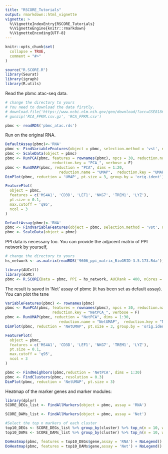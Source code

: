 ```yaml
---
title: "RSCORE_Tutorials"
output: rmarkdown::html_vignette
vignette: >
  %\VignetteIndexEntry{RSCORE_Tutorials}
  %\VignetteEngine{knitr::rmarkdown}
  %\VignetteEncoding{UTF-8}
---
```


```r
knitr::opts_chunk$set(
  collapse = TRUE,
  comment = "#>"
)
```

```r
source("R.SCORE.R")
library(Seurat)
library(igraph)
library(R.utils)
```
Read the pbmc atac-seq data.
```r
# change the directory to yours
# You need to download the data firstly.
# download.file('https://www.ncbi.nlm.nih.gov/geo/download/?acc=GSE81861&format=file&file=GSE81861%5FCell%5FLine%5FFPKM%2Ecsv%2Egz', destfile = 'RCA_FPKM.csv.gz')
# gunzip('RCA_FPKM.csv.gz', 'RCA_FPKM.csv')

pbmc <- readRDS('pbmc_atac.rds')
```

Run on the original RNA.

```r
DefaultAssay(pbmc)<-'RNA'
pbmc <- FindVariableFeatures(object = pbmc, selection.method = 'vst', nfeatures = 2000)
pbmc <- ScaleData(object = pbmc)  
pbmc <- RunPCA(pbmc, features = rownames(pbmc), npcs = 30, reduction.name = "PCA",
                     reduction.key = "PCA_", verbose = F)
pbmc <- RunUMAP(pbmc, reduction = "PCA", dims = 1:20,
                        reduction.name = "UMAP",  reduction.key = "UMAP")
DimPlot(pbmc, reduction = 'UMAP', pt.size = 3, group.by = 'orig.ident')

FeaturePlot(
  object = pbmc,
  features = c('MS4A1', 'CD3D', 'LEF1', 'NKG7', 'TREM1', 'LYZ'),
  pt.size = 0.1,
  max.cutoff = 'q95',
  ncol = 3
)
```

```r
DefaultAssay(pbmc)<-'RNA'
pbmc <- FindVariableFeatures(object = pbmc, selection.method = 'vst', nfeatures = 5000)
pbmc <- ScaleData(object = pbmc)  
```

PPI data is necessary too. You can provide the adjacent matrix of PPI network by yourself,
```r
# change the directory to yours 
hs_network <- as.matrix(readRDS('9606_ppi_matrix_BioGRID-3.5.173.Rda'))
```

```r
library(AUCell)
library(doMC)
pbmc <- R.SCORE(Data = pbmc, PPI = hs_network, AUCRank = 400, nCores = 8)

```

The result is saved in 'Net' assay of pbmc (it has been set as default assay).
You can plot the tsne 
```r
VariableFeatures(pbmc) <- rownames(pbmc)
pbmc <- RunPCA(pbmc, features = rownames(pbmc), npcs = 30, reduction.name = "NetPCA",
                     reduction.key = "NetPCA_", verbose = F)
pbmc <- RunUMAP(pbmc, reduction = "NetPCA", dims = 1:30,
                        reduction.name = "NetUMAP",  reduction.key = "NetUMAP_")
DimPlot(pbmc, reduction = 'NetUMAP', pt.size = 3, group.by = 'orig.ident')
```


```r
FeaturePlot(
  object = pbmc,
  features = c('MS4A1', 'CD3D', 'LEF1', 'NKG7', 'TREM1', 'LYZ'),
  pt.size = 0.1,
  max.cutoff = 'q95',
  ncol = 3
)
```


```r
pbmc <- FindNeighbors(pbmc,reduction = 'NetPCA', dims = 1:30)
pbmc <- FindClusters(pbmc, resolution = 0.3)
DimPlot(pbmc, reduction = 'NetUMAP', pt.size = 3)

```

Heatmap of the marker genes and marker modules:
```r
library(dplyr)
SCORE_DEGs_list <- FindAllMarkers(object = pbmc, assay = 'RNA')

SCORE_DAMs_list <- FindAllMarkers(object = pbmc, assay = 'Net')

#Select the top n markers of each cluster
top10_DEGs <- SCORE_DEGs_list %>% group_by(cluster) %>% top_n(n = 10, wt = avg_log2FC)
top10_DAMs <- SCORE_DAMs_list %>% group_by(cluster) %>% top_n(n = 10, wt = avg_log2FC)
```
```r

DoHeatmap(pbmc, features = top10_DEGs$gene,assay = 'RNA') + NoLegend()
DoHeatmap(pbmc, features = top10_DAMs$gene,assay = 'Net') + NoLegend()
```



